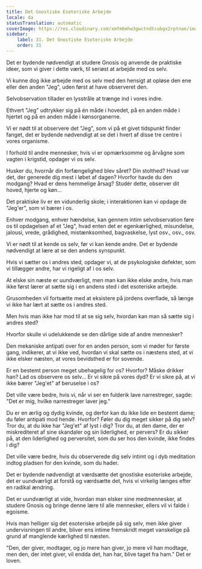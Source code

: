 ```yaml
---
title: Det Gnostiske Esoteriske Arbejde
locale: da
statusTranslation: automatic
coverImage: https://res.cloudinary.com/xmfm6mhw3gwctndtcubgx2rptnae/image/upload/v1740468922/small_cover_tratado_de_psicologia_revolucionaria_a4c0dca4e0.webp
sidebar:
    label: 31. Det Gnostiske Esoteriske Arbejde
    order: 31
---
```

Det er bydende nødvendigt at studere Gnosis og anvende de praktiske ideer, som vi giver i dette værk, til seriøst at arbejde med os selv.

Vi kunne dog ikke arbejde med os selv med den hensigt at opløse den ene eller den anden "Jeg", uden først at have observeret den.

Selvobservation tillader en lysstråle at trænge ind i vores indre.

Ethvert "Jeg" udtrykker sig på én måde i hovedet, på en anden måde i hjertet og på en anden måde i kønsorganerne.

Vi er nødt til at observere det "Jeg", som vi på et givet tidspunkt finder fanget, det er bydende nødvendigt at se det i hvert af disse tre centre i vores organisme.

I forhold til andre mennesker, hvis vi er opmærksomme og årvågne som vagten i krigstid, opdager vi os selv.

Husker du, hvornår din forfængelighed blev såret? Din stolthed? Hvad var det, der generede dig mest i løbet af dagen? Hvorfor havde du den modgang? Hvad er dens hemmelige årsag? Studér dette, observer dit hoved, hjerte og køn...

Det praktiske liv er en vidunderlig skole; i interaktionen kan vi opdage de "Jeg'er", som vi bærer i os.

Enhver modgang, enhver hændelse, kan gennem intim selvobservation føre os til opdagelsen af et "Jeg", hvad enten det er egenkærlighed, misundelse, jalousi, vrede, grådighed, mistænksomhed, bagvaskelse, lyst osv., osv., osv.

Vi er nødt til at kende os selv, før vi kan kende andre. Det er bydende nødvendigt at lære at se den andens synspunkt.

Hvis vi sætter os i andres sted, opdager vi, at de psykologiske defekter, som vi tillægger andre, har vi rigeligt af i os selv.

At elske sin næste er uundværligt, men man kan ikke elske andre, hvis man ikke først lærer at sætte sig i en andens sted i det esoteriske arbejde.

Grusomheden vil fortsætte med at eksistere på jordens overflade, så længe vi ikke har lært at sætte os i andres sted.

Men hvis man ikke har mod til at se sig selv, hvordan kan man så sætte sig i andres sted?

Hvorfor skulle vi udelukkende se den dårlige side af andre mennesker?

Den mekaniske antipati over for en anden person, som vi møder for første gang, indikerer, at vi ikke ved, hvordan vi skal sætte os i næstens sted, at vi ikke elsker næsten, at vores bevidsthed er for sovende.

Er en bestemt person meget ubehagelig for os? Hvorfor? Måske drikker han? Lad os observere os selv... Er vi sikre på vores dyd? Er vi sikre på, at vi ikke bærer "Jeg'et" af beruselse i os?

Det ville være bedre, hvis vi, når vi ser en fulderik lave narrestreger, sagde: "Det er mig, hvilke narrestreger laver jeg."

Du er en ærlig og dydig kvinde, og derfor kan du ikke lide en bestemt dame; du føler antipati mod hende. Hvorfor? Føler du dig meget sikker på dig selv? Tror du, at du ikke har "Jeg'et" af lyst i dig? Tror du, at den dame, der er miskrediteret af sine skandaler og sin liderlighed, er pervers? Er du sikker på, at den liderlighed og perversitet, som du ser hos den kvinde, ikke findes i dig?

Det ville være bedre, hvis du observerede dig selv intimt og i dyb meditation indtog pladsen for den kvinde, som du hader.

Det er bydende nødvendigt at værdsætte det gnostiske esoteriske arbejde, det er uundværligt at forstå og værdsætte det, hvis vi virkelig længes efter en radikal ændring.

Det er uundværligt at vide, hvordan man elsker sine medmennesker, at studere Gnosis og bringe denne lære til alle mennesker, ellers vil vi falde i egoisme.

Hvis man helliger sig det esoteriske arbejde på sig selv, men ikke giver undervisningen til andre, bliver ens intime fremskridt meget vanskelige på grund af manglende kærlighed til næsten.

"Den, der giver, modtager, og jo mere han giver, jo mere vil han modtage, men den, der intet giver, vil endda det, han har, blive taget fra ham." Det er loven.

